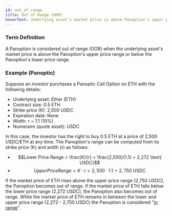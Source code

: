 ```yaml
---
id: out_of_range
title: Out of Range (OOR)
hoverText: Underlying asset's market price is above Panoption's upper price range or below Panoption's lower price range.
---
```


### Term Definition
A Panoption is considered out of range (OOR) when the underlying asset's market price is above the Panoption's upper price range or below the Panoption's lower price range.

### Example (Panoptic)
Suppose an investor purchases a Panoptic Call Option on ETH with the following details:

- Underlying asset: Ether (ETH)
- Contract size: 0.5 ETH
- Strike price (K): 2,500 USDC
- Expiration date: None
- Width: r = 1.1 (10%)
- Numeraire (quote asset): USDC

In this case, the investor has the right to buy 0.5 ETH at a price of 2,500 USDC/ETH at any time. The Panoption's range can be computed from its strike price (K) and width (r) as follows:
- $$Lower Price Range = \frac{K}{r} = \frac{2,500}{1.1} = 2,272 \text{ USDC}$$
- $$Upper Price Range = K \cdot r = 2,500 \cdot 1.1 = 2,750 \text{ USDC}$$

If the market price of ETH rises above the upper price range (2,750 USDC), the Panoption becomes out of range. If the market price of ETH falls below the lower price range (2,272 USDC), the Panoption also becomes out of range. While the market price of ETH remains in between the lower and upper price range (2,272 - 2,750 USDC) the Panoption is considered "[in range](/docs/terms/in_range)".